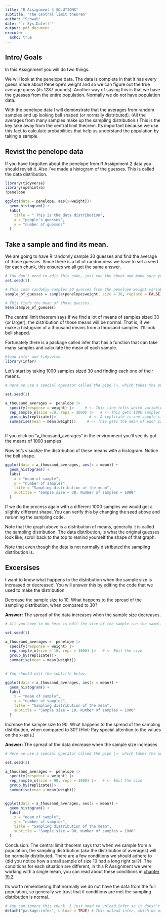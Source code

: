 ```yaml
---
title: "R Assignment 3 SOLUTIONS"
subtitle: "The central limit theorem"
author: "Schwab"
date: "`r Sys.Date()`"
output: pdf_document
execute: 
  echo: true
---
```


## Intro/ Goals

In this Assignment you will do two things. 

We will look at the penelope data. The data is complete in that it has every guess made about Penelope's weight and so we can figure out the true average guess (its 1287 pounds). Another way of saying this is that we have the guesses from the entire population.  Normally we do not have population data. 

With the penelope data I will demonstrate that the averages from random samples end up looking bell shaped (or normally distributed). (All the averages from many samples make up the sampling distribution.) This is the key take away from the central limit theorem. Its important because we use this fact to calculate probabilities that help us understand the population by taking a sample.  

## Revist the penelope data
If you have forgotten about the penelope from R Assignment 2 data you should revisit it. Also I've made a histogram of the guesses. This is called the data distribution. 

```r
library(tidyverse)
library(openintro)
?penelope
```

```r
ggplot(data = penelope, aes(x=weight))+
  geom_histogram() +
  labs(
    title = " This is the data distribution",
    x = "people's guesses",
    y = "number of guesses"
  )
```

## Take a sample and find its mean. 

We are going to have R randomly sample 30 guesses and find the average of those guesses. Since there is a bit of randomness we have to set a seed for each chunk, this ensures we all get the same answer.

```r
# You don't need to edit this code, just run the chunk and make sure you understand what's happening. 
set.seed(1)

# This code randomly samples 30 guesses from the penelope weight variable. We could do more, but we don't need to. 
sample_of_guesses = sample(penelope$weight, size = 30, replace = FALSE)

# This finds the mean of those guesses. 
mean(sample_of_guesses)

```

The central limit theorem says if we find a lot of means of samples sized 30 (or larger), the distribution of those means will be normal. That is, if we make a histogram of a thousand means from a thousand samples it'll look bell shaped. 

Fortunately there is a package called infer that has a function that can take many samples and calculate the mean of each sample.

```r
#load infer and tidyverse
library(infer)

```

Let's start by taking 1000 samples sized 30 and finding each one of their means.

```r
# Here we use a special operator called the pipe |>, which takes the output of the previous line and puts it as the argument of the next line. It makes the code easier to read. You do not need to reproduce this code, but you will want to know what it means for the later part of this assignment.

set.seed(1)

a_thousand_averages =  penelope |>      
  specify(response = weight) |>     # <- This line tells which variable we want to find the averages.
  rep_sample_n(size =30, reps = 1000) |>   # <- This gets 1000 samples of size 30. 
  group_by(replicate)|>               # <- A replicate is one sample size 30, we need to group them. 
  summarise(mean = mean(weight))     # <- This gets the mean of each sample size 30. 
  
```

If you click on "a_thousand_averages" in the environment you'll see its got the means of 1000 samples. 

Now let's visualize the distribution of these means with a histogram. Notice the bell shape. 

```r
ggplot(data = a_thousand_averages, aes(x = mean)) +
  geom_histogram() +
  labs(
    x = "mean of sample",
    y = "number of samples",
    title = "Sampling distribution of the mean",
    subtitle = "Sample size = 30, Number of samples = 1000"
  )
```

If we do the process again with a different 1000 samples we would get a slightly different shape. You can verify this by changing the seed above and rerunning the sampling code. 

Note that the graph above is a distribution of means, generally it is called the sampling distribution. The data distribution, is what the original guesses look like, scroll back to the top to remind yourself the shape of that graph. 

Note that even though the data is not normally distributed the sampling distribution is. 

## Excersises

I want to know what happens to the distribution when the sample size is increased or decreased. You will answer this by editing the code that we used to make the distribution

Decrease the sample size to 10. What happens to the spread of the sampling distribution, when compared to 30? 

**Answer:** The spread of the data increases when the sample size decreases. 

```r
# All you have to do here is edit the size of the sample run the sampling simulation and answer the question above. 

set.seed(1)

a_thousand_averages =  penelope |>      
  specify(response = weight) |>     
  rep_sample_n(size = 10, reps = 1000) |>   # <- Edit the size 
  group_by(replicate)|>               
  summarise(mean = mean(weight))     
  
```

```r
# You should edit the subtitle below. 

ggplot(data = a_thousand_averages, aes(x = mean)) +
  geom_histogram() +
  labs(
    x = "mean of sample",
    y = "number of samples",
    title = "Sampling distribution of the mean",
    subtitle = "Sample size = 10, Number of samples = 1000"
  )
```


Increase the sample size to 90. What happens to the spread of the sampling distribution, when compared to 30? (Hint: Pay special attention to the values on the x-axis.)

**Answer:** The spread of the data decrease when the sample size increases 

```r
# Here we use a special operator called the pipe |>, which takes the output of the previous line and puts it as the argument of the next line. It makes the code easier to read

set.seed(1)

a_thousand_averages =  penelope |>      
  specify(response = weight) |>     
  rep_sample_n(size = 90, reps = 1000) |>   # <- Edit the size 
  group_by(replicate)|>               
  summarise(mean = mean(weight))     
  
```

```r
ggplot(data = a_thousand_averages, aes(x = mean)) +
  geom_histogram() +
  labs(
    x = "mean of sample",
    y = "number of samples",
    title = "Sampling distribution of the mean",
    subtitle = "Sample size = 90, Number of samples = 1000"
  )
```

Conclusion: The central limit theorem says that when we sample from a population, the sampling distribution (aka the distribution of averages) will be normally distributed. There are a few conditions we should adhere to (did you notice how a small sample of size 10 had a long right tail?). The conditions for each situation are different, in this R Assignment we were working with a single mean, you can read about these conditions in [chapter 19.2](https://openintro-ims.netlify.app/inference-one-mean#sec-one-mean-math).

Its worth remembering that normally we do not have the data from the full population, so generally we trust that if conditions are met the sampling distribution is normal.  

```r
# You can ignore this chunk. I just need to unload infer so it doesn't mess with future assignments. Post if you want to know more about this. 
detach("package:infer", unload = TRUE) # This unload infer, which we used last assignment
```


